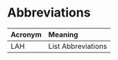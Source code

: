# Abbreviations

| Acronym | Meaning                      |
| :---    | :---                         |
| LAH     | List Abbreviations           |
